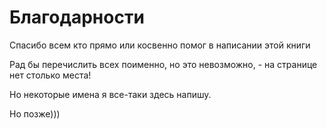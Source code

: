 # Благодарности {-}

Спасибо всем кто прямо или косвенно помог в написании этой книги

Рад бы перечислить всех поименно, но это невозможно, - на странице нет столько места! 

Но некоторые имена я все-таки здесь напишу. 

Но позже)))
